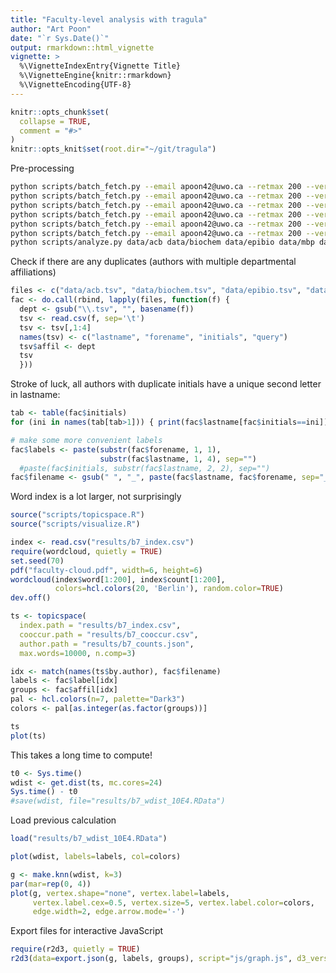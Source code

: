 ```yaml
---
title: "Faculty-level analysis with tragula"
author: "Art Poon"
date: "`r Sys.Date()`"
output: rmarkdown::html_vignette
vignette: >
  %\VignetteIndexEntry{Vignette Title}
  %\VignetteEngine{knitr::rmarkdown}
  %\VignetteEncoding{UTF-8}
---
```


```r
knitr::opts_chunk$set(
  collapse = TRUE,
  comment = "#>"
)
knitr::opts_knit$set(root.dir="~/git/tragula")
```

Pre-processing
```bash
python scripts/batch_fetch.py --email apoon42@uwo.ca --retmax 200 --verbose data/acb.tsv data/acb/
python scripts/batch_fetch.py --email apoon42@uwo.ca --retmax 200 --verbose data/biochem.tsv data/biochem/
python scripts/batch_fetch.py --email apoon42@uwo.ca --retmax 200 --verbose data/epibio.tsv data/epibio/
python scripts/batch_fetch.py --email apoon42@uwo.ca --retmax 200 --verbose data/mimm.tsv data/mimm/
python scripts/batch_fetch.py --email apoon42@uwo.ca --retmax 200 --verbose data/mbp.tsv data/mbp/
python scripts/batch_fetch.py --email apoon42@uwo.ca --retmax 200 --verbose data/ppharm.tsv data/ppharm/
python scripts/analyze.py data/acb data/biochem data/epibio data/mbp data/mimm data/palm data/ppharm --counts results/b7_counts.json --matrix results/b7_cooccur.csv --index results/b7_index.csv
```

Check if there are any duplicates (authors with multiple departmental affiliations)
```r
files <- c("data/acb.tsv", "data/biochem.tsv", "data/epibio.tsv", "data/mbp.tsv", "data/mimm.tsv", "data/palm.tsv", "data/ppharm.tsv")
fac <- do.call(rbind, lapply(files, function(f) {
  dept <- gsub("\\.tsv", "", basename(f))
  tsv <- read.csv(f, sep='\t')
  tsv <- tsv[,1:4]
  names(tsv) <- c("lastname", "forename", "initials", "query")
  tsv$affil <- dept
  tsv
  }))
```

Stroke of luck, all authors with duplicate initials have a unique second letter in lastname:
```r
tab <- table(fac$initials)
for (ini in names(tab[tab>1])) { print(fac$lastname[fac$initials==ini]) }
```

```r
# make some more convenient labels
fac$labels <- paste(substr(fac$forename, 1, 1),
                    substr(fac$lastname, 1, 4), sep="")
  #paste(fac$initials, substr(fac$lastname, 2, 2), sep="")
fac$filename <- gsub(" ", "_", paste(fac$lastname, fac$forename, sep="_"))
```


Word index is a lot larger, not surprisingly
```r
source("scripts/topicspace.R")
source("scripts/visualize.R")

index <- read.csv("results/b7_index.csv")
require(wordcloud, quietly = TRUE)
set.seed(70)
pdf("faculty-cloud.pdf", width=6, height=6)
wordcloud(index$word[1:200], index$count[1:200], 
          colors=hcl.colors(20, 'Berlin'), random.color=TRUE)
dev.off()
```

```r
ts <- topicspace(
  index.path = "results/b7_index.csv",
  cooccur.path = "results/b7_cooccur.csv",
  author.path = "results/b7_counts.json",
  max.words=10000, n.comp=3)

idx <- match(names(ts$by.author), fac$filename)
labels <- fac$label[idx]
groups <- fac$affil[idx]
pal <- hcl.colors(n=7, palette="Dark3")
colors <- pal[as.integer(as.factor(groups))]
```

```r
ts
plot(ts)
```

This takes a long time to compute!
```r
t0 <- Sys.time()
wdist <- get.dist(ts, mc.cores=24)
Sys.time() - t0
#save(wdist, file="results/b7_wdist_10E4.RData")
```

Load previous calculation
```r
load("results/b7_wdist_10E4.RData")

plot(wdist, labels=labels, col=colors)
```

```r
g <- make.knn(wdist, k=3)
par(mar=rep(0, 4))
plot(g, vertex.shape="none", vertex.label=labels, 
     vertex.label.cex=0.5, vertex.size=5, vertex.label.color=colors,
     edge.width=2, edge.arrow.mode='-')
```

Export files for interactive JavaScript
```r
require(r2d3, quietly = TRUE)
r2d3(data=export.json(g, labels, groups), script="js/graph.js", d3_version="4")
```

